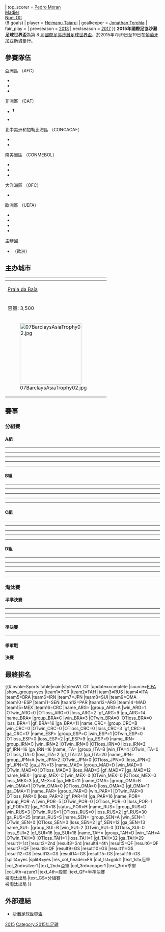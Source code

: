 {{refimprove|time=2016-02-13T05:14:53+00:00}}
{{Infobox International Football Competition
| tourney_name = 國際足協沙灘足球世界盃
| year = 2015年
| other_titles =
| image = 2015 FIFA Beach Soccer World Cup.svg
| size = 200px
| caption = 
| country = 葡萄牙
| city = [[加亞新城|加亞新城]]
| edition = 8
| dates = 2015年7月9日至19日
| defending_champ_other = {{beachsoccer|RUS}}
| defending_champ_other_result = 3rd
| num_teams = 16
| confederations = 6
| venues = 1
| cities = 1
| champion_other = {{beachsoccer|POR}}
| count = 2
| second_other = {{beachsoccer|TAH|name=大溪地}}
| third_other = {{beachsoccer|RUS}}
| fourth_other = {{beachsoccer|ITA}}
| matches = 32
| goals = 257
| attendance = {{#expr: 3400 + 3500 + 2400 + 1800 + 1900 + 2100 + 2400 + 3500 + 3450 + 3500 + 3200 + 2500 + 2500 + 2700 + 3500 + 3500 + 3500 + 3500 + 3100 + 3200 + 1600 + 2600 + 3100 + 3500 + 3500 + 3500 + 2650 + 2700 + 3500 + 3500 + 3500 + 3500}}
| top_scorer = {{flagicon|PAR}} [[Pedro_Moran|Pedro Moran]]<br />{{flagicon|POR}} [[Madjer|Madjer]]<br />{{flagicon|SUI}} [[Noel_Ott|Noel Ott]]<br />(8 goals)
| player = {{flagicon|TAH}} [[Heimanu_Taiarui|Heimanu Taiarui]]
| goalkeeper = {{flagicon|TAH}} [[Jonathan_Torohia|Jonathan Torohia]]
| fair_play = {{beachsoccer|BRA}}
| prevseason = [[2013年國際足協沙灘足球世界盃|2013]]
| nextseason = [[2017年國際足協沙灘足球世界盃|2017]]
}}
'''2015年國際足協沙灘足球世界盃'''為第 8 屆[[國際足協沙灘足球世界盃|國際足協沙灘足球世界盃]]，於2015年7月9日至19日在[[葡萄牙|葡萄牙]][[加亞新城|加亞新城]]舉行。

==參賽隊伍==
;亞洲區 （AFC）
*{{beachsoccer|IRN}}
*{{beachsoccer|JPN}}
*{{beachsoccer|OMA}}

;非洲區 （CAF）
*{{beachsoccer|MAD}}<sup>'''1'''</sup>
*{{beachsoccer|SEN}}

;北中美洲和加勒比海區 （CONCACAF）
*{{beachsoccer|CRC}}
*{{beachsoccer|MEX}}

;南美洲區 （CONMEBOL）
*{{beachsoccer|ARG}}
*{{beachsoccer|BRA}}
*{{beachsoccer|PAR}}

;大洋洲區 （OFC）
*{{beachsoccer|TAH|name=大溪地}}

;歐洲區 （UEFA）
*{{beachsoccer|ITA}}
*{{beachsoccer|RUS}}
*{{beachsoccer|ESP}}
*{{beachsoccer|SUI}}

;主辦國
*{{beachsoccer|POR}}（歐洲）
==主办城市==
<center>
{| class="wikitable" style="text-align:center"
|-
!rowspan=4 colspan=4|{{location map+ |Portugal |float=center |width=200 |caption= |places=
{{location map~ |Portugal |lat=41.133333 |long=-8.616666 |label=[[加亚新城|加亚新城]]|position=right}}
}}
! [[加亚新城|加亚新城]]
|-
| [[Praia_da_Baía_dos_Tiros|Praia da Baía]]
|-
| 容量: 3,500
|-
| [[File:07BarclaysAsiaTrophy02.jpg|200px]]
|}</center>

==賽事==
===分組賽===
====A組====
{{2015年國際足協沙灘足球世界盃小組積分榜|A組}}

{{Football box
|date={{start date|2015|7|9|df=y}}
|time=14:30
|team1={{beachsoccer-rt|POR}}
|score=4－2
|report=[http://www.fifa.com/beachsoccerworldcup/matches/round=273823/match=300318413/report.html 報告]
|team2={{beachsoccer|JPN}}
|goals1=[[Madjer|Madjer]] {{goal|4||22}}<br />[[Bernardo_Martins|Bê Martins]] {{goal|18}}<br />[[Alan_Cavalcanti|Alan]] {{goal|35}}
|goals2=[[Shotaro_Haraguchi|Haraguchi]] {{goal|23}}<br />[[Naoya_Matsuo|Matsuo]] {{goal|32}}
|stadium=[[加亞新城|加亞新城]][[埃斯皮尼奧_(葡萄牙)|埃斯皮尼奧]]，埃斯皮尼奧體育場
|attendance=3,500
|referee=Juan Angeles {{flagicon|DOM}}
}}
----
{{Football box
|date={{start date|2015|7|9|df=y}}
|time=16:00
|team1={{beachsoccer-rt|ARG}}
|score=4－3
|report=[http://www.fifa.com/beachsoccerworldcup/matches/round=273823/match=300318414/report.html 報告]
|team2={{beachsoccer|SEN}}
|goals1=[[Luciano_Franceschini|Franceschini]] {{goal|8}}<br />[[Federico_Hilaire|F. Hilaire]] {{goal|11}}<br />[[Luciano_Sirico|Sirico]] {{goal|19}}<br />[[Facundo_Minici|Minici]] {{goal|21}}
|goals2=[[Ibrahima_Baldé_(footballer,_born_1988)|Baldé]] {{goal|5||25}}<br />[[Papa_Ndour|Ndour]] {{goal|36}}
|stadium=[[加亞新城|加亞新城]][[埃斯皮尼奧_(葡萄牙)|埃斯皮尼奧]]，埃斯皮尼奧體育場
|attendance=2,400
|referee=Sofien Benchabane {{flagicon|FRA}}
}}
----
{{Football box
|date={{start date|2015|7|11|df=y}}
|time=14:30
|team1={{beachsoccer-rt|SEN}}
|score=6－5
|report=[http://www.fifa.com/beachsoccerworldcup/matches/round=273823/match=300318411/report.html 報告]
|team2={{beachsoccer|POR}}
|goals1=[[Ibra_Thioune|Thioune]] {{goal|9}}<br />[[Pape_Amadou_Kamara|Kamara]] {{goal|16}}<br />[[Ibrahima_Baldé_(footballer,_born_1988)|Baldé]] {{goal|25||32}}<br />[[Ngalla_Sylla|Sylla]] {{goal|26}}<br />[[Babacar_Fall|Fall]] {{goal|29}}
|goals2=[[Belchior_(footballer)|Belchior]] {{goal|7||31}}<br />[[Rui_Coimbra|Coimbra]] {{goal|16}}<br />[[Léo_Martins|Léo Martins]] {{goal|17}}<br />[[Alan_Cavalcanti|Alan]] {{goal|19}}
|stadium=[[加亞新城|加亞新城]][[埃斯皮尼奧_(葡萄牙)|埃斯皮尼奧]]，埃斯皮尼奧體育場
|attendance=3,500
|referee=Bakhtiyor Namazov {{flagicon|UZB}}
}}
----
{{Football box
|date={{start date|2015|7|11|df=y}}
|time=16:00
|team1={{beachsoccer-rt|JPN}}
|score=4－3
|report=[http://www.fifa.com/beachsoccerworldcup/matches/round=273823/match=300318412/report.html 報告]
|team2={{beachsoccer|ARG}}
|goals1=[[Takasuke_Goto|Goto]] {{goal|15||21}}<br />[[Naoya_Matsuo|Matsuo]] {{goal|16}}<br />[[Takaaki_Oba|Oba]] {{goal|24}}
|goals2=[[Federico_Hilaire|F. Hilaire]] {{goal|2}}<br />[[Federico_Costas|Costas]] {{goal|21}}<br />[[Rodrigo_López_(footballer)|López]] {{goal|32}}
|stadium=[[加亞新城|加亞新城]][[埃斯皮尼奧_(葡萄牙)|埃斯皮尼奧]]，埃斯皮尼奧體育場
|attendance=3,200
|referee=Roman Borisov {{flagicon|RUS}}
}}
----
{{Football box
|date={{start date|2015|7|13|df=y}}
|time=14:30
|team1={{beachsoccer-rt|POR}}
|score=7－2
|report=[http://www.fifa.com/beachsoccerworldcup/matches/round=273823/match=300318409/report.html 報告]
|team2={{beachsoccer|ARG}}
|goals1=[[Belchior_(footballer)|Belchior]] {{goal|9}}<br />[[Madjer|Madjer]] {{goal|12||31}}<br />[[Bruno_Torres|Torres]] {{goal|16}}<br />[[Alan_Cavalcanti|Alan]] {{goal|18||29}}<br />[[José_Maria_Fonseca|Zé Maria]] {{goal|36}}
|goals2=[[Luciano_Sirico|Sirico]] {{goal|32|pen.}}<br />[[Santiago_Hilaire|S. Hilaire]] {{goal|33}}
|stadium=[[加亞新城|加亞新城]][[埃斯皮尼奧_(葡萄牙)|埃斯皮尼奧]]，埃斯皮尼奧體育場
|attendance=3,500
|referee=Jelili Ogunmuyiwa {{flagicon|NGA}}
}}
----
{{Football box
|date={{start date|2015|7|13|df=y}}
|time=16:00
|team1={{beachsoccer-rt|JPN}}
|score=4－3
|report=[http://www.fifa.com/beachsoccerworldcup/matches/round=273823/match=300318410/report.html 報告]
|team2={{beachsoccer|SEN}}
|goals1=[[Takasuke_Goto|Goto]] {{goal|1}}<br />[[Teruki_Tabata|Tabata]] {{goal|10}}<br />[[Naoya_Matsuo|Matsuo]] {{goal|16}}<br />[[Takuya_Akaguma|Akaguma]] {{goal|21}}
|goals2=[[Gorgui_Faye|Faye]] {{goal|33}}<br />[[Papa_Modou_N'Doye|N'Doye]] {{goal|34}}<br />[[Babacar_Fall|Fall]] {{goal|36}}
|stadium=[[加亞新城|加亞新城]][[埃斯皮尼奧_(葡萄牙)|埃斯皮尼奧]]，埃斯皮尼奧體育場
|attendance=3,100
|referee=Gustavo Domínguez {{flagicon|PAR}}
}}

====B組====
{{2015年國際足協沙灘足球世界盃小組積分榜|B組}}

{{Football box
|date={{start date|2015|7|9|df=y}}
|time=13:00
|team1={{beachsoccer-rt|ITA}}
|score=6－1
|report=[http://www.fifa.com/beachsoccerworldcup/matches/round=273823/match=300318419/report.html 報告]
|team2={{beachsoccer|CRC}}
|goals1=[[Gabriele_Gori|Gori]] {{goal|1||9||16}}<br />[[Emmanuele_Zurlo|Zurlo]] {{goal|13||19}}<br />[[Andres_Villegas|Villegas]] {{goal|19|o.g.}}
|goals2=[[Greivin_Pacheco|Pacheco]] {{goal|6}}
|stadium=[[加亞新城|加亞新城]][[埃斯皮尼奧_(葡萄牙)|埃斯皮尼奧]]，埃斯皮尼奧體育場
|attendance=3,400
|referee=Ivo de Moraes {{flagicon|BRA}}
}}
----
{{Football box
|date={{start date|2015|7|9|df=y}}
|time=17:30
|team1={{beachsoccer-rt|SUI}}
|score=5－2
|report=[http://www.fifa.com/beachsoccerworldcup/matches/round=273823/match=300318418/report.html 報告]
|team2={{beachsoccer|OMA}}
|goals1=[[Michael_Misev|Misev]] {{goal|4}}<br />[[Noel_Ott|Ott]] {{goal|10||12||21}}<br />[[Stephan_Leu|Leu]] {{goal|14}}
|goals2=[[Abdullah_Al-Sauti|Al-Sauti]] {{goal|7}}<br />[[Khalid_Al-Araimi|K. Al-Araimi]] {{goal|19}}
|stadium=[[加亞新城|加亞新城]][[埃斯皮尼奧_(葡萄牙)|埃斯皮尼奧]]，埃斯皮尼奧體育場
|attendance=1,800
|referee=Jelili Ogunmuyiwa {{flagicon|NGA}}
}}
----
{{Football box
|date={{start date|2015|7|11|df=y}}
|time=13:00
|team1={{beachsoccer-rt|OMA}}
|score=2－4
|report=[http://www.fifa.com/beachsoccerworldcup/matches/round=273823/match=300318417/report.html 報告]
|team2={{beachsoccer|ITA}}
|goals1=[[Yahya_Al-Araimi|Y. Al-Araimi]] {{goal|8}}<br />[[Khalid_Al-Araimi|K. Al-Araimi]] {{goal|22}}
|goals2=[[Emmanuele_Zurlo|Zurlo]] {{goal|12||30}}<br />[[Simone_Marinai|Marinai]] {{goal|12}}<br />[[Gabriele_Gori|Gori]] {{goal|19}}
|stadium=[[加亞新城|加亞新城]][[埃斯皮尼奧_(葡萄牙)|埃斯皮尼奧]]，埃斯皮尼奧體育場
|attendance=3,450
|referee=Bessem Boubaker {{flagicon|TUN}}
}}
----
{{Football box
|date={{start date|2015|7|11|df=y}}
|time=17:30
|team1={{beachsoccer-rt|CRC}}
|score=3－4
|report=[http://www.fifa.com/beachsoccerworldcup/matches/round=273823/match=300318416/report.html 報告]
|team2={{beachsoccer|SUI}}
|goals1=[[José_Mendoza|Mendoza]] {{goal|24}}<br />[[Vladimir_Adanis|Adanis]] {{goal|30}}<br />[[Greivin_Pacheco|Pacheco]] {{goal|35}}
|goals2=[[Dejan_Stankovic_(beach_soccer)|Stankovic]] {{goal|3}}<br />[[Noel_Ott|Ott]] {{goal|11}}<br />[[Stephan_Leu|Leu]] {{goal|21}}<br />[[Phillipp_Borer|Borer]] {{goal|35}}
|stadium=[[加亞新城|加亞新城]][[埃斯皮尼奧_(葡萄牙)|埃斯皮尼奧]]，埃斯皮尼奧體育場
|attendance=2,500
|referee=Mariano Romo {{flagicon|ARG}}
}}
----
{{Football box
|date={{start date|2015|7|13|df=y}}
|time=13:00
|team1={{beachsoccer-rt|OMA}}
|score=7－2
|report=[http://www.fifa.com/beachsoccerworldcup/matches/round=273823/match=300318428/report.html 報告]
|team2={{beachsoccer|CRC}}
|goals1=[[Hani_Al-Dhabit|Al-Dhabit]] {{goal|4||26|pen.}}<br />[[Yahya_Al-Araimi|Y. Al-Araimi]] {{goal|17||26}}<br />[[Ghaith_Al-Alawi|Al-Alawi]] {{goal|19}}<br />[[Ishaq_Al-Qassmi|Al-Qassmi]] {{goal|32||36}}
|goals2=[[Danny_Johnson_(footballer,_born_1984)|Johnson]] {{goal|19||28|pen.}}
|stadium=[[加亞新城|加亞新城]][[埃斯皮尼奧_(葡萄牙)|埃斯皮尼奧]]，埃斯皮尼奧體育場
|attendance=3,500
|referee=Bessem Boubaker {{flagicon|TUN}}
}}
----
{{Football box
|date={{start date|2015|7|13|df=y}}
|time=17:30
|team1={{beachsoccer-rt|SUI}}
|score=4－6
|report=[http://www.fifa.com/beachsoccerworldcup/matches/round=273823/match=300318415/report.html 報告]
|team2={{beachsoccer|ITA}}
|goals1=[[Noel_Ott|Ott]] {{goal|4||10}}<br />[[Angelo_Schirinzi|Schirinzi]] {{goal|5}}<br />[[Dejan_Stankovic_(beach_soccer)|Stankovic]] {{goal|34}}
|goals2=[[Emmanuele_Zurlo|Zurlo]] {{goal|3}}<br />[[Gabriele_Gori|Gori]] {{goal|4}}<br />[[Paolo_Palmacci|Palmacci]] {{goal|15||31}}<br />[[Simone_Marinai|Marinai]] {{goal|17}}<br />[[Alessio_Frainetti|Frainetti]] {{goal|21|pen.}}
|stadium=[[加亞新城|加亞新城]][[埃斯皮尼奧_(葡萄牙)|埃斯皮尼奧]]，埃斯皮尼奧體育場
|attendance=3,200
|referee=António Pereira {{flagicon|POR}}
}}

====C組====
{{2015年國際足協沙灘足球世界盃小組積分榜|C組}}

{{Football box
|date={{start date|2015|7|10|df=y}}
|time=13:00
|team1={{beachsoccer-rt|ESP}}
|score=5－6
|report=[http://www.fifa.com/beachsoccerworldcup/matches/round=273823/match=300318433/report.html 報告]
|team2={{beachsoccer|IRN}}
|goals1=[[Antonio_Mayor|Antonio]] {{goal|2||15||31}}<br />[[Nicolas_Alvarado|Nico]] {{goal|3}}<br />[[Llorenç_Gomez|Llorenç]] {{goal|8}}
|goals2=[[Farid_Boloukbashi|Boloukbashi]] {{goal|2||15}}<br />[[Moslem_Mesigar|Mesigar]] {{goal|5}}<br />[[Mohammad_Ali_Mokhtari|Mokhtari]] {{goal|19||36}}<br />[[Mohammad_Ahmadzadeh_(footballer,_born_1986)|Ahmadzadeh]] {{goal|34}}
|stadium=[[加亞新城|加亞新城]][[埃斯皮尼奧_(葡萄牙)|埃斯皮尼奧]]，埃斯皮尼奧體育場
|attendance=1,900
|referee=Javier Bentancor {{flagicon|URU}}
}}
----
{{Football box
|date={{start date|2015|7|10|df=y}}
|time=17:30
|team1={{beachsoccer-rt|BRA}}
|score=5－1
|report=[http://www.fifa.com/beachsoccerworldcup/matches/round=273823/match=300318432/report.html 報告]
|team2={{beachsoccer|MEX}}
|goals1=[[Rodrigo_(footballer,_born_1993)|Rodrigo]] {{goal|1}}<br />[[Bokinha|Bokinha]] {{goal|6}}<br />[[Bruno_Xavier|Bruno Xavier]] {{goal|12}}<br />[[Adrian_Gonzalez_(footballer,_born_1986)|Gonzalez]] {{goal|26|o.g.}}<br />[[Mauricinho|Mauricinho]] {{goal|29}}
|goals2=[[Ramon_Maldonado|Maldonado]] {{goal|31}}
|stadium=[[加亞新城|加亞新城]][[埃斯皮尼奧_(葡萄牙)|埃斯皮尼奧]]，埃斯皮尼奧體育場
|attendance=3,500
|referee=Łukasz Ostrowski {{flagicon|POL}}
}}
----
{{Football box
|date={{start date|2015|7|12|df=y}}
|time=13:00
|team1={{beachsoccer-rt|MEX}}
|score=1－3
|report=[http://www.fifa.com/beachsoccerworldcup/matches/round=273823/match=300318431/report.html 報告]
|team2={{beachsoccer|ESP}}
|goals1=[[Ramon_Maldonado|Maldonado]] {{goal|1|pen.}}
|goals2=[[Llorenç_Gomez|Llorenç]] {{goal|3}}<br />[[Nicolas_Alvarado|Nico]] {{goal|17}}<br />[[Antonio_Mayor|Antonio]] {{goal|35|pen.}}
|stadium=[[加亞新城|加亞新城]][[埃斯皮尼奧_(葡萄牙)|埃斯皮尼奧]]，埃斯皮尼奧體育場
|attendance=2,500
|referee=Turki Al-Salehi {{flagicon|OMA}}
}}
----
{{Football box
|date={{start date|2015|7|12|df=y}}
|time=17:30
|team1={{beachsoccer-rt|IRN}}
|score=3－4
|report=[http://www.fifa.com/beachsoccerworldcup/matches/round=273823/match=300318420/report.html 報告]
|team2={{beachsoccer|BRA}}
|goals1=[[Amir_Akbari|Akbari]] {{goal|2||4}}<br />[[Mohammad_Ahmadzadeh_(footballer,_born_1986)|Ahmadzadeh]] {{goal|5}}
|goals2=[[Fernando_Ddi|Ddi]] {{goal|2}}<br />[[Bruno_Xavier|Bruno Xavier]] {{goal|12}}<br />[[Bokinha|Bokinha]] {{goal|12}}<br />[[Mauricinho|Mauricinho]] {{goal|26}}
|stadium=[[加亞新城|加亞新城]][[埃斯皮尼奧_(葡萄牙)|埃斯皮尼奧]]，埃斯皮尼奧體育場
|attendance=3,500
|referee=Gionni Matticoli {{flagicon|ITA}}
}}
----
{{Football box
|date={{start date|2015|7|14|df=y}}
|time=13:00
|team1={{beachsoccer-rt|MEX}}
|score=2－3
|report=[http://www.fifa.com/beachsoccerworldcup/matches/round=273823/match=300318430/report.html 報告]
|team2={{beachsoccer|IRN}}
|goals1=[[Gerardo_Gómez|Gómez]] {{goal|19}}<br />[[Abdiel_Villa|Villa]] {{goal|22}}
|goals2=[[Amir_Akbari|Akbari]] {{goal|2}}<br />[[Mohammad_Ahmadzadeh_(footballer,_born_1986)|Ahmadzadeh]] {{goal|15}}<br />[[Faroogh_Dara|Dara]] {{goal|15}}
|stadium=[[加亞新城|加亞新城]][[埃斯皮尼奧_(葡萄牙)|埃斯皮尼奧]]，埃斯皮尼奧體育場
|attendance=1,600
|referee=Laurynas Aržuolaitis {{flagicon|LTU}}
}}
----
{{Football box
|date={{start date|2015|7|14|df=y}}
|time=17:30
|team1={{beachsoccer-rt|BRA}}
|score=2－1
|report=[http://www.fifa.com/beachsoccerworldcup/matches/round=273823/match=300318429/report.html 報告]
|team2={{beachsoccer|ESP}}
|goals1=[[Rodrigo_(footballer,_born_1993)|Rodrigo]] {{goal|2||32}}
|goals2=[[Raúl_Mérida|Mérida]] {{goal|12}}
|stadium=[[加亞新城|加亞新城]][[埃斯皮尼奧_(葡萄牙)|埃斯皮尼奧]]，埃斯皮尼奧體育場
|attendance=3,500
|referee=Bakhtiyor Namazov {{flagicon|UZB}}
}}

====D組====
{{2015年國際足協沙灘足球世界盃小組積分榜|D組}}

{{Football box
|date={{start date|2015|7|10|df=y}}
|time=14:30
|team1={{beachsoccer-rt|RUS}}
|score=7－5
|report=[http://www.fifa.com/beachsoccerworldcup/matches/round=273823/match=300318436/report.html 報告]
|team2={{beachsoccer|PAR}}
|goals1=[[Kirill_Romanov_(footballer,_born_1990)|Romanov]] {{goal|7||15}}<br />[[Dmitrii_Shishin|Shishin]] {{goal|8||28||30}}<br />[[Anton_Shkarin|Shkarin]] {{goal|23}}<br />[[Ilya_Leonov|Leonov]] {{goal|25}}
|goals2=[[Juan_López_(footballer)|López]] {{goal|1}}<br />[[Pedro_Moran|Moran]] {{goal|3||17||34}}<br />[[Wilson_Rodriguez_(footballer)|Rodriguez]] {{goal|18|pen.}}
|stadium=[[加亞新城|加亞新城]][[埃斯皮尼奧_(葡萄牙)|埃斯皮尼奧]]，埃斯皮尼奧體育場
|attendance=2,100
|referee=Suhaimi Mat Hassan {{flagicon|MAS}}
}}
----
{{Football box
|date={{start date|2015|7|10|df=y}}
|time=16:00
|team1={{beachsoccer-rt|TAH|name=大溪地}}
|score=4－3
|report=[http://www.fifa.com/beachsoccerworldcup/matches/round=273823/match=300318437/report.html 報告]
|team2={{beachsoccer|MAD}}
|goals1=[[Tearii_Labaste|Labaste]] {{goal|4}}<br />[[Patrick_Tepa|Tepa]] {{goal|5}}<br />[[Heiarii_Tavanae|Tavanae]] {{goal|9}}<br />[[Naea_Bennett|Bennett]] {{goal|17|pen.}}
|goals2=[[Ymelda_Razafimandimby|Razafimandimby]] {{goal|2}}<br />[[Tianasoa_Rabeasimbola|Rabeasimbola]] {{goal|2}}<br />[[Flavien_Razafimahatratra|Razafimahatratra]] {{goal|6}}
|stadium=[[加亞新城|加亞新城]][[埃斯皮尼奧_(葡萄牙)|埃斯皮尼奧]]，埃斯皮尼奧體育場
|attendance=2,400
|referee=Rubén Eiriz {{flagicon|ESP}}
}}
----
{{Football box
|date={{start date|2015|7|12|df=y}}
|time=14:30
|team1={{beachsoccer-rt|MAD}}
|score=2－4
|report=[http://www.fifa.com/beachsoccerworldcup/matches/round=273823/match=300318434/report.html 報告]
|team2={{beachsoccer|RUS}}
|goals1=[[Bernardin_Rasolomandimby|Rasolomandimby]] {{goal|17}}<br />[[Tokindrainy_Randriamampandry|Randriamampandry]] {{goal|19}}
|goals2=[[Ilya_Leonov|Leonov]] {{goal|6}}<br />[[Kirill_Romanov_(footballer,_born_1990)|Romanov]] {{goal|7||9}}<br />[[Yury_Krasheninnikov|Krasheninnikov]] {{goal|35}}
|stadium=[[加亞新城|加亞新城]][[埃斯皮尼奧_(葡萄牙)|埃斯皮尼奧]]，埃斯皮尼奧體育場
|attendance=2,700
|referee=Warner Porras {{flagicon|CRC}}
}}
----
{{Football box
|date={{start date|2015|7|12|df=y}}
|time=16:00
|team1={{beachsoccer-rt|PAR}}
|score=5－7
|report=[http://www.fifa.com/beachsoccerworldcup/matches/round=273823/match=300318435/report.html 報告]
|team2={{beachsoccer|TAH|name=大溪地}}
|goals1=[[Pedro_Moran|Moran]] {{goal|2||18||25}}<br />[[Juán_López_(footballer)|López]] {{goal|27}}<br />[[Édgar_Barreto_(footballer,_born_1988)|Barreto]] {{goal|35}}
|goals2=[[Heiarii_Tavanae|Tavanae]] {{goal|2}}<br />[[Tearii_Labaste|Labaste]] {{goal|4||27}}<br />[[Teva_Zaveroni|Zaveroni]] {{goal|8}}<br />[[Angelo_Tchen|Tchen]] {{goal|8}}<br />[[Patrick_Tepa|Tepa]] {{goal|14}}<br />[[Heimanu_Taiarui|Taiarui]] {{goal|25}}
|stadium=[[加亞新城|加亞新城]][[埃斯皮尼奧_(葡萄牙)|埃斯皮尼奧]]，埃斯皮尼奧體育場
|attendance=3,500
|referee=César Echevarria {{flagicon|PUR}}
}}
----
{{Football box
|date={{start date|2015|7|14|df=y}}
|time=14:30
|team1={{beachsoccer-rt|RUS}}
|score=6－7
|report=[http://www.fifa.com/beachsoccerworldcup/matches/round=273823/match=300318421/report.html 報告]
|team2={{beachsoccer|TAH|name=大溪地}}
|goals1=[[Andrey_Bukhlitskiy|Bukhlitskiy]] {{goal|8}}<br />[[Dmitrii_Shishin|Shishin]] {{goal|8}}<br />[[Artur_Paporotnyi|Paporotnyi]] {{goal|20}}<br />[[Yury_Krasheninnikov|Krasheninnikov]] {{goal|23}}<br />[[Kirill_Romanov_(footballer,_born_1990)|Romanov]] {{goal|35}}<br />[[Alexey_Makarov|Makarov]] {{goal|35}}
|goals2=[[Raimana_Li_Fung_Kuee|Li Fung Kuee]] {{goal|2||9||14||27}}<br />[[Heimanu_Taiarui|Taiarui]] {{goal|8}}<br />[[Tainui_Lehartel|Lehartel]] {{goal|23}}<br />[[Jonathan_Torohia|Torohia]] {{goal|35}}
|stadium=[[加亞新城|加亞新城]][[埃斯皮尼奧_(葡萄牙)|埃斯皮尼奧]]，埃斯皮尼奧體育場
|attendance=2,600
|referee=Alex Valdiviezo {{flagicon|PER}}
}}
----
{{Football box
|date={{start date|2015|7|14|df=y}}
|time=16:00
|team1={{beachsoccer-rt|PAR}}
|score=4－2
|report=[http://www.fifa.com/beachsoccerworldcup/matches/round=273823/match=300318422/report.html 報告]
|team2={{beachsoccer|MAD}}
|goals1=[[Pedro_Moran|Moran]] {{goal|11||27}}<br />[[Juán_López_(footballer)|López]] {{goal|17}}<br />[[Jesús_Rolon|Rolon]] {{goal|26}}
|goals2=[[Bernardin_Rasolomandimby|Rasolomandimby]] {{goal|13||26}}
|stadium=[[加亞新城|加亞新城]][[埃斯皮尼奧_(葡萄牙)|埃斯皮尼奧]]，埃斯皮尼奧體育場
|attendance=3,100
|referee=Ingilab Mammadov {{flagicon|AZE}}
}}

===淘汰賽===
{{Round8-with third
<!--Date-Place|Team 1|Score 1|Team 2|Score 2-->
<!--半準決賽-->
|7月16日|{{beachsoccer|ITA}}|3|{{beachsoccer|JPN}}|2
|7月16日|{{beachsoccer|TAH|name=大溪地}}|5|{{beachsoccer|IRN}}|4
|7月16日|{{beachsoccer|POR}}|7|{{beachsoccer|SUI}}|3
|7月16日|{{beachsoccer|BRA}}|5|{{beachsoccer|RUS}}{{aet}}|6
<!--準決賽-->
|7月18日|{{beachsoccer|ITA}}|6 (1)|{{beachsoccer|TAH|name=大溪地}}{{pen}}|6 (3)
|7月18日|'''{{beachsoccer|POR}}|4|{{beachsoccer|RUS}}|2
<!--決賽-->
|7月19日|{{beachsoccer|TAH|name=大溪地}}|3|{{beachsoccer|POR}}|5
<!--季軍戰-->
|7月19日|{{beachsoccer|ITA}}|2|{{beachsoccer|RUS}}|5
}}

====半準決賽====
{{Football box
|date={{start date|2015|7|16|df=y}}
|time=14:00
|team1={{beachsoccer-rt|BRA}}
|score=5－6
|aet=yes
|report=[http://www.fifa.com/beachsoccerworldcup/matches/round=273821/match=300318425/report.html 報告]
|team2={{beachsoccer|RUS}}
|goals1=[[Mão_(footballer,_born_1978)|Mão]] {{goal|9}}<br />[[Datinha_(footballer,_born_1988)|Datinha]] {{goal|9}}<br />[[Mauricinho|Mauricinho]] {{goal|9}}<br />[[Bokinha|Bokinha]] {{goal|31|pen.}}<br />[[Bruno_Xavier|Bruno Xavier]] {{goal|32}}
|goals2=[[Artur_Paporotnyi|Paporotnyi]] {{goal|3}}<br />[[Anton_Shkarin|Shkarin]] {{goal|8}}<br />[[Dmitrii_Shishin|Shishin]] {{goal|13}}<br />[[Anatoliy_Peremitin|Peremitin]] {{goal|29}}<br />[[Kirill_Romanov_(footballer,_born_1990)|Romanov]] {{goal|31}}<br />[[Egor_Shaikov|Shaikov]] {{goal|39}}
|stadium=[[加亞新城|加亞新城]][[埃斯皮尼奧_(葡萄牙)|埃斯皮尼奧]]，埃斯皮尼奧體育場
|attendance=3,500
|referee=Jelili Ogunmuyiwa {{flagicon|NGA}}
}}
----
{{Football box
|date={{start date|2015|7|16|df=y}}
|time=15:30
|team1={{beachsoccer-rt|POR}}
|score=7－3
|report=[http://www.fifa.com/beachsoccerworldcup/matches/round=273821/match=300318423/report.html 報告]
|team2={{beachsoccer|SUI}}
|goals1=[[Stephan_Leu|Leu]] {{goal|2|o.g.}}<br />[[Madjer|Madjer]] {{goal|13||25||32}}<br />[[Elinton_Andrade|Andrade]] {{goal|14}}<br />[[Belchior_(footballer)|Belchior]] {{goal|15}}<br />[[Rui_Coimbra|Coimbra]] {{goal|27}}
|goals2=[[Noel_Ott|Ott]] {{goal|11||29|pen.}}<br />[[Dejan_Stankovic_(beach_soccer)|Stankovic]] {{goal|15}}
|stadium=[[加亞新城|加亞新城]][[埃斯皮尼奧_(葡萄牙)|埃斯皮尼奧]]，埃斯皮尼奧體育場
|attendance=3,500
|referee=Bakhtiyor Namazov {{flagicon|UZB}}
}}
----
{{Football box
|date={{start date|2015|7|16|df=y}}
|time=17:00
|team1={{beachsoccer-rt|ITA}}
|score=3－2
|report=[http://www.fifa.com/beachsoccerworldcup/matches/round=273821/match=300318438/report.html 報告]
|team2={{beachsoccer|JPN}}
|goals1=[[Emmanuele_Zurlo|Zurlo]] {{goal|12||35}}<br />[[Dario_Ramacciotti|Ramacciotti]] {{goal|22}}
|goals2=[[Ozu_Moreira|Ozu]] {{goal|1}}<br />[[Takasuke_Goto|Goto]] {{goal|26}}
|stadium=[[加亞新城|加亞新城]][[埃斯皮尼奧_(葡萄牙)|埃斯皮尼奧]]，埃斯皮尼奧體育場
|attendance=2,650
|referee=Ivo de Moraes {{flagicon|BRA}}
}}
----
{{Football box
|date={{start date|2015|7|16|df=y}}
|time=18:30
|team1={{beachsoccer-rt|TAH|name=大溪地}}
|score=5－4
|report=[http://www.fifa.com/beachsoccerworldcup/matches/round=273821/match=300318424/report.html 報告]
|team2={{beachsoccer|IRN}}
|goals1=[[Naea_Bennett|Bennett]] {{goal|11||14}}<br />[[Patrick_Tepa|Tepa]] {{goal|27}}<br />[[Raimana_Li_Fung_Kuee|Li Fung Kuee]] {{goal|30}}<br />[[Heimanu_Taiarui|Taiarui]] {{goal|32}}
|goals2=[[Mohammad_Ahmadzadeh_(footballer,_born_1986)|Ahmadzadeh]] {{goal|13}}<br />[[Mehran_Morshedi|Morshedi]] {{goal|14}}<br />[[Moslem_Mesigar|Mesigar]] {{goal|27}}<br />[[Mohammad_Ali_Mokhtari|Mokhtari]] {{goal|31}}
|stadium=[[加亞新城|加亞新城]][[埃斯皮尼奧_(葡萄牙)|埃斯皮尼奧]]，埃斯皮尼奧體育場
|attendance=2,700
|referee=Rubén Eiriz {{flagicon|ESP}}
}}

====準決賽====
{{Football box
|date={{start date|2015|7|18|df=y}}
|time=17:00
|team1={{beachsoccer-rt|ITA}}
|score=6－6
|aet=yes
|report=[http://www.fifa.com/beachsoccerworldcup/matches/round=273819/match=300318427/report.html 報告]
|team2={{beachsoccer|TAH|name=大溪地}}
|goals1=[[Paolo_Palmacci|Palmacci]] {{goal|4}}<br />[[Gabriele_Gori|Gori]] {{goal|22||34}}<br />[[Dario_Ramacciotti|Ramacciotti]] {{goal|26}}<br />[[Michele_di_Palma|Di Palma]] {{goal|28}}<br />[[Francesco_Corosiniti|Corosiniti]] {{goal|34}}
|goals2=[[Heimanu_Taiarui|Taiarui]] {{goal|1}}<br />[[Tearii_Labaste|Labaste]] {{goal|4}}<br />[[Naea_Bennett|Bennett]] {{goal|14||26}}<br />[[Heiarii_Tavanae|Tavanae]] {{goal|23}}<br />[[Patrick_Tepa|Tepa]] {{goal|33}}
|penaltyscore=1－3
|penalties1=[[Alessio_Frainetti|Frainetti]] {{pengoal}}<br />[[Paolo_Palmacci|Palmacci]] {{penmiss}}
|penalties2=[[Heimanu_Taiarui|Taiarui]] {{pengoal}}<br />[[Naea_Bennett|Bennett]] {{pengoal}}<br />[[Raimana_Li_Fung_Kuee|Li Fung Kuee]] {{pengoal}}
|stadium=[[加亞新城|加亞新城]][[埃斯皮尼奧_(葡萄牙)|埃斯皮尼奧]]，埃斯皮尼奧體育場
|attendance=3,500
|referee=Jelili Ogunmuyiwa {{flagicon|NGA}}
}}
----
{{Football box
|date={{start date|2015|7|18|df=y}}
|time=18:30
|team1={{beachsoccer-rt|POR}}
|score=4－2
|report=[http://www.fifa.com/beachsoccerworldcup/matches/round=273819/match=300318440/report.html 報告]
|team2={{beachsoccer|RUS}}
|goals1=[[Jordan_Santos|Jordan]] {{goal|9}}<br />[[Bernardo_Martins|Bê Martins]] {{goal|12||35}}<br />[[Bruno_Novo|Novo]] {{goal|34}}
|goals2=[[Alexey_Makarov|Makarov]] {{goal|8}}<br />[[Dmitrii_Shishin|Shishin]] {{goal|14}}
|stadium=[[加亞新城|加亞新城]][[埃斯皮尼奧_(葡萄牙)|埃斯皮尼奧]]，埃斯皮尼奧體育場
|attendance=3,500
|referee=Łukasz Ostrowski {{flagicon|POL}}
}}

====季軍戰====
{{Football box
|date={{start date|2015|7|19|df=y}}
|time=17:00
|team1={{beachsoccer-rt|ITA}}
|score=2－5
|report=[http://www.fifa.com/beachsoccerworldcup/matches/round=273817/match=300318439/report.html 報告]
|team2={{beachsoccer|RUS}}
|goals1=[[Paolo_Palmacci|Palmacci]] {{goal|26}}<br />[[Simone_Marinai|Marinai]] {{goal|33}}
|goals2=[[Egor_Shaikov|Shaikov]] {{goal|4}}<br />[[Anatoliy_Peremitin|Peremitin]] {{goal|11||14}}<br />[[Kirill_Romanov_(footballer,_born_1990)|Romanov]] {{goal|12}}<br />[[Artur_Paporotnyi|Paporotnyi]] {{goal|19}}
|stadium=[[加亞新城|加亞新城]][[埃斯皮尼奧_(葡萄牙)|埃斯皮尼奧]]，埃斯皮尼奧體育場
|attendance=3,500
|referee=Suhaimi Mat Hassan {{flagicon|MAS}}
}}

====決賽====
{{Football box
|date={{start date|2015|7|19|df=y}}
|time=18:30
|team1={{beachsoccer-rt|TAH|name=大溪地}}
|score=3－5
|report=[http://www.fifa.com/beachsoccerworldcup/matches/round=273815/match=300318426/report.html 報告]
|team2={{beachsoccer|POR}}
|goals1=[[Tearii_Labaste|Labaste]] {{goal|17}}<br />[[Raimana_Li_Fung_Kuee|Li Fung Kuee]] {{goal|19||25}}
|goals2=[[Madjer|Madjer]] {{goal|1}}<br />[[Belchior_(footballer)|Belchior]] {{goal|7}}<br />[[Rui_Coimbra|Coimbra]] {{goal|17}}<br />[[Bruno_Novo|Novo]] {{goal|21}}<br />[[Alan_Cavalcanti|Alan]] {{goal|36}}
|stadium=[[加亞新城|加亞新城]][[埃斯皮尼奧_(葡萄牙)|埃斯皮尼奧]]，埃斯皮尼奧體育場
|attendance=3,500
|referee=Rubén Eiriz {{flagicon|ESP}}
}}

{{winners|beachsoccer|2015年沙灘足球世界盃冠軍|POR|2}}

==最終排名==
{{#invoke:Sports table|main|style=WL OT
|update=complete |source=[https://www.fifa.com/beachsoccerworldcup/news/y=2015/m=7/news=portugal-end-ten-year-wait-amid-new-highs-on-sand-2666518.html FIFA] |show_groups=yes
|team1=POR |team2=TAH |team3=RUS |team4=ITA |team5=BRA |team6=IRN |team7=JPN |team8=SUI |team9=OMA |team10=ESP |team11=SEN |team12=PAR |team13=ARG |team14=MAD |team15=MEX |team16=CRC
|name_ARG={{beachsoccer|ARG}} |group_ARG=A |win_ARG=1 |OTwin_ARG=0 |OTloss_ARG=0 |loss_ARG=2 |gf_ARG=9  |ga_ARG=14
|name_BRA={{beachsoccer|BRA}} |group_BRA=C |win_BRA=3 |OTwin_BRA=0 |OTloss_BRA=0 |loss_BRA=1 |gf_BRA=16 |ga_BRA=11
|name_CRC={{beachsoccer|CRC}} |group_CRC=B |win_CRC=0 |OTwin_CRC=0 |OTloss_CRC=0 |loss_CRC=3 |gf_CRC=6  |ga_CRC=17
|name_ESP={{beachsoccer|ESP}} |group_ESP=C |win_ESP=1 |OTwin_ESP=0 |OTloss_ESP=0 |loss_ESP=2 |gf_ESP=9  |ga_ESP=9
|name_IRN={{beachsoccer|IRN}} |group_IRN=C |win_IRN=2 |OTwin_IRN=0 |OTloss_IRN=0 |loss_IRN=2 |gf_IRN=16 |ga_IRN=16
|name_ITA={{beachsoccer|ITA}} |group_ITA=B |win_ITA=4 |OTwin_ITA=0 |OTloss_ITA=0 |loss_ITA=2 |gf_ITA=27 |ga_ITA=20
|name_JPN={{beachsoccer|JPN}} |group_JPN=A |win_JPN=2 |OTwin_JPN=0 |OTloss_JPN=0 |loss_JPN=2 |gf_JPN=12 |ga_JPN=13
|name_MAD={{beachsoccer|MAD}} |group_MAD=D |win_MAD=0 |OTwin_MAD=0 |OTloss_MAD=0 |loss_MAD=3 |gf_MAD=7  |ga_MAD=12
|name_MEX={{beachsoccer|MEX}} |group_MEX=C |win_MEX=0 |OTwin_MEX=0 |OTloss_MEX=0 |loss_MEX=3 |gf_MEX=4  |ga_MEX=11
|name_OMA={{beachsoccer|OMA}} |group_OMA=B |win_OMA=1 |OTwin_OMA=0 |OTloss_OMA=0 |loss_OMA=2 |gf_OMA=11 |ga_OMA=11
|name_PAR={{beachsoccer|PAR}} |group_PAR=D |win_PAR=1 |OTwin_PAR=0 |OTloss_PAR=0 |loss_PAR=2 |gf_PAR=14 |ga_PAR=16
|name_POR='''{{beachsoccer|POR}}''' |group_POR=A |win_POR=5 |OTwin_POR=0 |OTloss_POR=0 |loss_POR=1 |gf_POR=32 |ga_POR=18 |status_POR=H
|name_RUS={{beachsoccer|RUS}} |group_RUS=D |win_RUS=3 |OTwin_RUS=1 |OTloss_RUS=0 |loss_RUS=2 |gf_RUS=30 |ga_RUS=25 |status_RUS=S
|name_SEN={{beachsoccer|SEN}} |group_SEN=A |win_SEN=1 |OTwin_SEN=0 |OTloss_SEN=0 |loss_SEN=2 |gf_SEN=12 |ga_SEN=13
|name_SUI={{beachsoccer|SUI}} |group_SUI=B |win_SUI=2 |OTwin_SUI=0 |OTloss_SUI=0 |loss_SUI=2 |gf_SUI=16 |ga_SUI=18
|name_TAH={{beachsoccer|TAH|name=大溪地}} |group_TAH=D |win_TAH=4 |OTwin_TAH=0 |OTloss_TAH=1 |loss_TAH=1 |gf_TAH=32 |ga_TAH=29
|result1=1st |result2=2nd |result3=3rd |result4=4th |result5=QF |result6=QF |result7=QF |result8=QF |result9=GS |result10=GS |result11=GS |result12=GS |result13=GS |result14=GS |result15=GS |result16=GS
|split4=yes |split8=yes
|res_col_header=FR
|col_1st=gold1 |text_1st=冠軍
|col_2nd=silver1 |text_2nd=亞軍
|col_3rd=copper1 |text_3rd=季軍
|col_4th=azure1 |text_4th=殿軍
|text_QF=半準決賽<br>被淘汰出局
|text_GS=分組賽<br>被淘汰出局
}}

==外部連結==
*[http://www.fifa.com/beachsoccerworldcup/index.html 沙灘足球世界盃]{{Wayback|url=http://www.fifa.com/beachsoccerworldcup/index.html |date=20160218170216 }}

[[Category:沙灘足球世界盃|2015]]
[[Category:2015年足球|Category:2015年足球]]
{{国际足联沙滩足球世界杯|state=collapsed}}